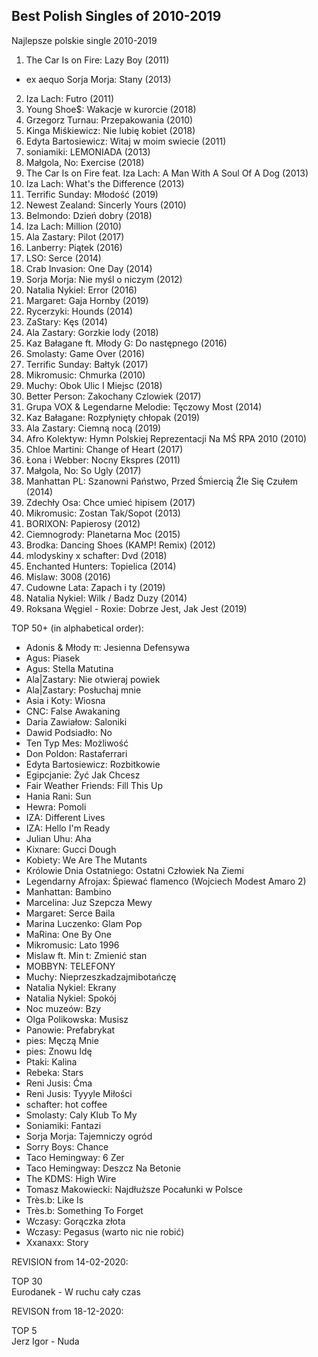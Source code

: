 ## Best Polish Singles of 2010-2019

Najlepsze polskie single 2010-2019

1.  The Car Is on Fire: Lazy Boy (2011) <br/>

- ex aequo Sorja Morja: Stany (2013)

2.  Iza Lach: Futro (2011)
3.  Young Shoe$: Wakacje w kurorcie (2018)
4.  Grzegorz Turnau: Przepakowania (2010)
5.  Kinga Miśkiewicz: Nie lubię kobiet (2018)
6.  Edyta Bartosiewicz: Witaj w moim swiecie (2011)
7.  soniamiki: LEMONIADA (2013)
8.  Małgola, No: Exercise (2018)
9.  The Car Is on Fire feat. Iza Lach: A Man With A Soul Of A Dog (2013)
10. Iza Lach: What's the Difference (2013)
11. Terrific Sunday: Młodość (2019)
12. Newest Zealand: Sincerly Yours (2010)
13. Belmondo: Dzień dobry (2018)
14. Iza Lach: Million (2010)
15. Ala Zastary: Pilot (2017)
16. Lanberry: Piątek (2016)
17. LSO: Serce (2014)
18. Crab Invasion: One Day (2014)
19. Sorja Morja: Nie myśl o niczym (2012)
20. Natalia Nykiel: Error (2016)
21. Margaret: Gaja Hornby (2019)
22. Rycerzyki: Hounds (2014)
23. ZaStary: Kęs (2014)
24. Ala Zastary: Gorzkie lody (2018)
25. Kaz Bałagane ft. Młody G: Do następnego (2016)
26. Smolasty: Game Over (2016)
27. Terrific Sunday: Bałtyk (2017)
28. Mikromusic: Chmurka (2010)
29. Muchy: Obok Ulic I Miejsc (2018)
30. Better Person: Zakochany Czlowiek (2017)
31. Grupa VOX & Legendarne Melodie: Tęczowy Most (2014)
32. Kaz Bałagane: Rozpłynięty chłopak (2019)
33. Ala Zastary: Ciemną nocą (2019)
34. Afro Kolektyw: Hymn Polskiej Reprezentacji Na MŚ RPA 2010 (2010)
35. Chloe Martini: Change of Heart (2017)
36. Łona i Webber: Nocny Ekspres (2011)
37. Małgola, No: So Ugly (2017)
38. Manhattan PL: Szanowni Państwo, Przed Śmiercią Źle Się Czułem (2014)
39. Zdechły Osa: Chce umieć hipisem (2017)
40. Mikromusic: Zostan Tak/Sopot (2013)
41. BORIXON: Papierosy (2012)
42. Ciemnogrody: Planetarna Moc (2015)
43. Brodka: Dancing Shoes (KAMP! Remix) (2012)
44. mlodyskiny x schafter: Dvd (2018)
45. Enchanted Hunters: Topielica (2014)
46. Mislaw: 3008 (2016)
47. Cudowne Lata: Zapach i ty (2019)
48. Natalia Nykiel: Wilk / Badz Duzy (2014)
49. Roksana Węgiel - Roxie: Dobrze Jest, Jak Jest (2019)

TOP 50+ (in alphabetical order):

- Adonis & Młody π: Jesienna Defensywa
- Agus: Piasek
- Agus: Stella Matutina
- Ala|Zastary: Nie otwieraj powiek
- Ala|Zastary: Posłuchaj mnie
- Asia i Koty: Wiosna
- CNC: False Awakaning
- Daria Zawiałow: Saloniki
- Dawid Podsiadło: No
- Ten Typ Mes: Możliwość
- Don Poldon: Rastaferrari
- Edyta Bartosiewicz: Rozbitkowie
- Egipcjanie: Żyć Jak Chcesz
- Fair Weather Friends: Fill This Up
- Hania Rani: Sun
- Hewra: Pomoli
- IZA: Different Lives
- IZA: Hello I'm Ready
- Julian Uhu: Aha
- Kixnare: Gucci Dough
- Kobiety: We Are The Mutants
- Królowie Dnia Ostatniego: Ostatni Człowiek Na Ziemi
- Legendarny Afrojax: Śpiewać flamenco (Wojciech Modest Amaro 2)
- Manhattan: Bambino
- Marcelina: Juz Szepcza Mewy
- Margaret: Serce Baila
- Marina Luczenko: Glam Pop
- MaRina: One By One
- Mikromusic: Lato 1996
- Mislaw ft. Min t: Zmienić stan
- MOBBYN: TELEFONY
- Muchy: Nieprzeszkadzajmibotańczę
- Natalia Nykiel: Ekrany
- Natalia Nykiel: Spokój
- Noc muzeów: Bzy
- Olga Polikowska: Musisz
- Panowie: Prefabrykat
- pies: Męczą Mnie
- pies: Znowu Idę
- Ptaki: Kalina
- Rebeka: Stars
- Reni Jusis: Ćma
- Reni Jusis: Tyyyle Miłości
- schafter: hot coffee
- Smolasty: Caly Klub To My
- Soniamiki: Fantazi
- Sorja Morja: Tajemniczy ogród
- Sorry Boys: Chance
- Taco Hemingway: 6 Zer
- Taco Hemingway: Deszcz Na Betonie
- The KDMS: High Wire
- Tomasz Makowiecki: Najdłuższe Pocałunki w Polsce
- Très.b: Like Is
- Très.b: Something To Forget
- Wczasy: Gorączka złota
- Wczasy: Pegasus (warto nic nie robić)
- Xxanaxx: Story

REVISION from 14-02-2020:

TOP 30<br/>
Eurodanek - W ruchu cały czas

REVISON from 18-12-2020:

TOP 5<br/>
Jerz Igor - Nuda
